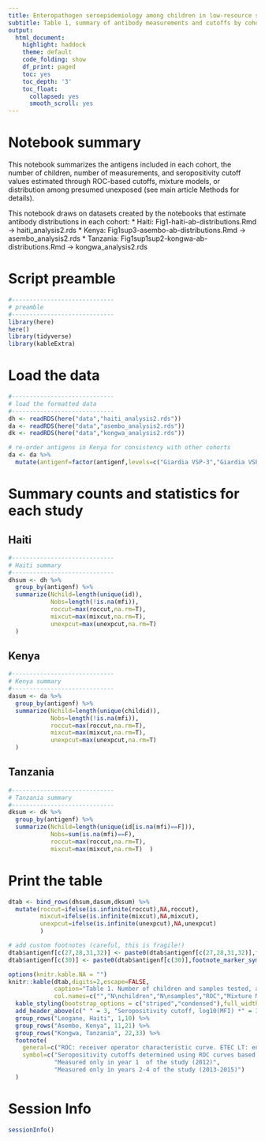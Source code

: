 ```yaml
---
title: Enteropathogen seroepidemiology among children in low-resource settings
subtitle: Table 1, summary of antibody measurements and cutoffs by cohort
output: 
  html_document:
    highlight: haddock
    theme: default
    code_folding: show
    df_print: paged
    toc: yes
    toc_depth: '3'
    toc_float:
      collapsed: yes
      smooth_scroll: yes
---
```


# Notebook summary
This notebook summarizes the antigens included in each cohort, the number of children, number of measurements, and seropositivity cutoff values estimated through ROC-based cutoffs, mixture models, or distribution among presumed unexposed (see main article Methods for details).

This notebook draws on datasets created by the notebooks that estimate antibody distributions in each cohort:
  * Haiti: Fig1-haiti-ab-distributions.Rmd -> haiti_analysis2.rds
  * Kenya: Fig1sup3-asembo-ab-distributions.Rmd -> asembo_analysis2.rds
  * Tanzania: Fig1sup1sup2-kongwa-ab-distributions.Rmd -> kongwa_analysis2.rds


# Script preamble
```r
#-----------------------------
# preamble
#-----------------------------
library(here)
here()
library(tidyverse)
library(kableExtra)


```

# Load the data

```r
#-----------------------------
# load the formatted data
#-----------------------------
dh <- readRDS(here("data","haiti_analysis2.rds"))
da <- readRDS(here("data","asembo_analysis2.rds"))
dk <- readRDS(here("data","kongwa_analysis2.rds"))

# re-order antigens in Kenya for consistency with other cohorts
da <- da %>%
  mutate(antigenf=factor(antigenf,levels=c("Giardia VSP-3","Giardia VSP-5","Cryptosporidium Cp17","Cryptosporidium Cp23","E. histolytica LecA","Salmonella LPS group B","Salmonella LPS group D","ETEC LT β subunit","Cholera toxin β subunit","Campylobacter p18","Campylobacter p39")))
```

# Summary counts and statistics for each study

## Haiti
```r
#-----------------------------
# Haiti summary
#-----------------------------
dhsum <- dh %>%
  group_by(antigenf) %>%
  summarize(Nchild=length(unique(id)),
            Nobs=length(!is.na(mfi)),
            roccut=max(roccut,na.rm=T),
            mixcut=max(mixcut,na.rm=T),
            unexpcut=max(unexpcut,na.rm=T)
  )
```

## Kenya
```r
#-----------------------------
# Kenya summary
#-----------------------------
dasum <- da %>%
  group_by(antigenf) %>%
  summarize(Nchild=length(unique(childid)),
            Nobs=length(!is.na(mfi)),
            roccut=max(roccut,na.rm=T),
            mixcut=max(mixcut,na.rm=T),
            unexpcut=max(unexpcut,na.rm=T)
  )
```

## Tanzania
```r
#-----------------------------
# Tanzania summary
#-----------------------------
dksum <- dk %>%
  group_by(antigenf) %>%
  summarize(Nchild=length(unique(id[is.na(mfi)==F])),
            Nobs=sum(is.na(mfi)==F),
            roccut=max(roccut,na.rm=T),
            mixcut=max(mixcut,na.rm=T)  )
```

# Print the table
```r
dtab <- bind_rows(dhsum,dasum,dksum) %>%
  mutate(roccut=ifelse(is.infinite(roccut),NA,roccut),
         mixcut=ifelse(is.infinite(mixcut),NA,mixcut),
         unexpcut=ifelse(is.infinite(unexpcut),NA,unexpcut)
         )

# add custom footnotes (careful, this is fragile!)
dtab$antigenf[c(27,28,31,32)] <- paste0(dtab$antigenf[c(27,28,31,32)],footnote_marker_symbol(2))
dtab$antigenf[c(30)] <- paste0(dtab$antigenf[c(30)],footnote_marker_symbol(3))

options(knitr.kable.NA = "")
knitr::kable(dtab,digits=2,escape=FALSE,
             caption="Table 1. Number of children and samples tested, and estimated seropositivity cutoffs by country and antigen included in the seroepidemiologic analyses.",
             col.names=c("","N\nchildren","N\nsamples","ROC","Mixture Model","Unexposed")) %>%
  kable_styling(bootstrap_options = c("striped","condensed"),full_width = TRUE) %>%
  add_header_above(c(" " = 3, "Seropositivity cutoff, log10(MFI) *" = 3)) %>%
  group_rows("Leogane, Haiti", 1,10) %>%
  group_rows("Asembo, Kenya", 11,21) %>%
  group_rows("Kongwa, Tanzania", 22,33) %>%
  footnote(
    general=c("ROC: receiver operator characteristic curve. ETEC LT: enterotoxigenic E. coli heat labile toxin"),
    symbol=c("Seropositivity cutoffs determined using ROC curves based on external known positive and negative specimens, finite Gaussian mixture models, or distribution among the presumed unexposed (see Methods for details). Cutoff values are missing (na) if they could not be estimated in each method; cutoff values based on the presumed unexposed required longitudinal measurements within individual children and therefore could not be estimated for any antigen in the repeated cross-sectional design in Tanzania.",
             "Measured only in year 1  of the study (2012)",
             "Measured only in years 2-4 of the study (2013-2015)")
  )


```




# Session Info
```r
sessionInfo()
```

